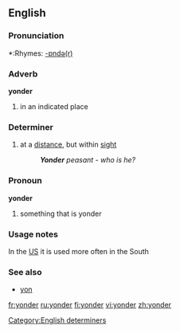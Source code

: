 ==English==

===Pronunciation===
*:Rhymes: [[Rhymes:English:-ɒndə(r)|-ɒndə(r)]]

===Adverb===
'''yonder'''

# in an indicated place

===Determiner===

# at a [[distance]], but within [[sight]]
#:'' '''Yonder''' peasant - who is he?''

===Pronoun===
'''yonder'''

# something that is yonder

===Usage notes===
In the [[US]] it is used more often in the South

===See also===
*[[yon]]


[[Category:English determiners]]

[[fr:yonder]]
[[ru:yonder]]
[[fi:yonder]]
[[vi:yonder]]
[[zh:yonder]]